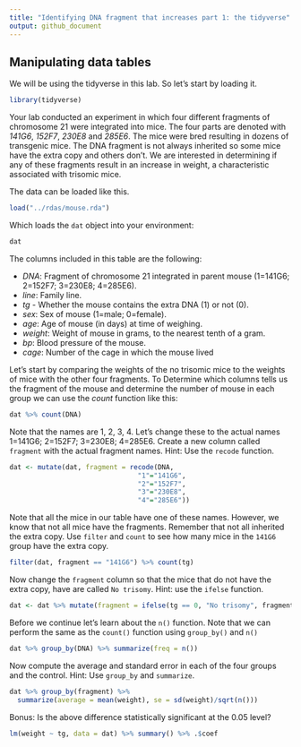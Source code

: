 ```yaml
---
title: "Identifying DNA fragment that increases part 1: the tidyverse"
output: github_document
---
```


## Manipulating data tables

We will be using the tidyverse in this lab. So let's start by loading it.

```r
library(tidyverse)
```

Your lab conducted an experiment in which four different fragments of chromosome 21 were integrated into mice. The four parts are denoted with _141G6_, _152F7_, _230E8_ and _285E6_. The mice were bred resulting in dozens of  transgenic mice. The DNA fragment is not always inherited so some mice have the extra copy and others don't. We are interested in determining if any of these fragments result in an increase in weight, a characteristic associated with trisomic mice.

The data can be loaded like this.

```r
load("../rdas/mouse.rda")
```

Which loads the `dat` object into your environment:

```r
dat
```

The columns included in this table are the following:

  - _DNA_: Fragment of chromosome 21 integrated in parent mouse (1=141G6; 2=152F7; 3=230E8; 4=285E6).
  - _line_: Family line.
  - _tg_ - Whether the mouse contains the extra DNA (1) or not (0).
  - _sex_:  Sex of mouse (1=male; 0=female).
  - _age_: Age of mouse (in days) at time of weighing.
  - _weight_: Weight of mouse in grams, to the nearest tenth of a gram.
  - _bp_: Blood pressure of the mouse.
  - _cage_: Number of the cage in which the mouse lived

Let's start by comparing the weights of the no trisomic mice to the weights of mice with the other four fragments. To Determine which columns tells us the fragment of the mouse and determine the number of mouse in each group we can use the _count_ function like this:

```r
dat %>% count(DNA)
```

Note that the names are 1, 2, 3, 4. Let's change these to the actual names
1=141G6; 2=152F7; 3=230E8; 4=285E6. Create a new column called `fragment` with the actual fragment names. Hint: Use the `recode` function.

```r
dat <- mutate(dat, fragment = recode(DNA, 
                                "1"="141G6", 
                                "2"="152F7", 
                                "3"="230E8", 
                                "4"="285E6"))
```

Note that all the mice in our table have one of these names. However, we know that not all mice have the fragments. Remember that not all inherited the extra copy. Use `filter` and `count` to see how many mice in the `141G6` group have the extra copy.

```r
filter(dat, fragment == "141G6") %>% count(tg)
```

Now change the `fragment` column so that the mice that do not have the extra copy, have are called  `No trisomy`. Hint: use the `ifelse` function.

```r
dat <- dat %>% mutate(fragment = ifelse(tg == 0, "No trisomy", fragment)) 
```

Before we continue let's learn about the `n()` function. Note that we can perform the same as the `count()` function using `group_by()` and `n()`

```r
dat %>% group_by(DNA) %>% summarize(freq = n())
```

Now compute the average and standard error in each of the four groups and the control. Hint: Use `group_by` and `summarize`. 

```r
dat %>% group_by(fragment) %>% 
  summarize(average = mean(weight), se = sd(weight)/sqrt(n()))
```

Bonus: Is the above difference statistically significant at the 0.05 level?

```r
lm(weight ~ tg, data = dat) %>% summary() %>% .$coef
```
